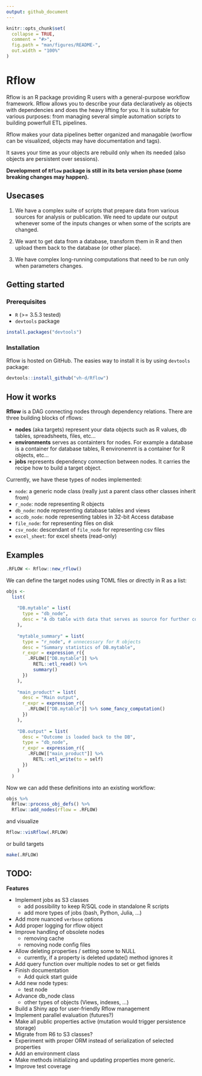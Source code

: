 ```yaml
---
output: github_document
---
```


<!-- README.md is generated from README.Rmd. Please edit that file -->

```r
knitr::opts_chunk$set(
  collapse = TRUE,
  comment = "#>",
  fig.path = "man/figures/README-",
  out.width = "100%"
)

```

# Rflow

Rflow is an R package providing R users with a general-purpose workflow framework. Rflow allows you to describe your data declaratively as objects with dependencies and does the heavy lifting for you. It is suitable for various purposes: from managing several simple automation scripts to building powerfull ETL pipelines.


Rflow makes your data pipelines better organized and managable (worflow can be visualized, objects may have documentation and tags).

It saves your time as your objects are rebuild only when its needed (also objects are persistent over sessions).


**Development of `Rflow` package is still in its beta version phase (some breaking changes may happen).**


## Usecases

1. We have a complex suite of scripts that prepare data from various sources for analysis or publication. We need to update our output whenever some of the inputs changes or when some of the scripts are changed.

2. We want to get data from a database, transform them in R and then upload them back to the database (or other place).

3. We have complex long-running computations that need to be run only when parameters changes.


## Getting started


### Prerequisites

* `R` (>= 3.5.3 tested)
* `devtools` package

```r
install.packages("devtools")
```


### Installation

Rflow is hosted on GitHub. The easies way to install it is by using `devtools` package:

```r
devtools::install_github("vh-d/Rflow")
```



## How it works

**Rflow** is a DAG connecting nodes through dependency relations. There are three building blocks of rflows:

* **nodes** (aka targets) represent your data objects such as R values, db tables, spreadsheets, files, etc...
* **environments** serves as containters for nodes. For example a database is a container for database tables, R environemnt is a container for R objects, etc...
* **jobs** represents dependency connection between nodes. It carries the recipe how to build a target object.

Currently, we have these types of nodes implemented:

* `node`: a generic node class (really just a parent class other classes inherit from)
* `r_node`: node representing R objects
* `db_node`: node representing database tables and views
* `accdb_node`: node representing tables in 32-bit Access database
* `file_node`: for representing files on disk
* `csv_node`: descendant of `file_node` for representing csv files 
* `excel_sheet`: for excel sheets (read-only)

## Examples

```r
.RFLOW <- Rflow::new_rflow()
```

We can define the target nodes using TOML files or directly in R as a list:

```r
objs <- 
  list(
    
    "DB.mytable" = list(
      type = "db_node",
      desc = "A db table with data that serves as source for further computation"
    ),
    
    "mytable_summary" = list(
      type = "r_node", # unnecessary for R objects
      desc = "Summary statistics of DB.mytable",
      r_expr = expression_r({
        .RFLOW[["DB.mytable"]] %>% 
          RETL::etl_read() %>% 
          summary()
      })
    ),
    
    "main_product" = list(
      desc = "Main output",
      r_expr = expression_r({
        .RFLOW[["DB.mytable"]] %>% some_fancy_computation()
      })
    ),
    
    "DB.output" = list(
      desc = "Outcome is loaded back to the DB",
      type = "db_node",
      r_expr = expression_r({
        .RFLOW[["main_product"]] %>%
          RETL::etl_write(to = self)
      })
    )
  ) 
```

Now we can add these definitions into an existing workflow:

```r
objs %>% 
  Rflow::process_obj_defs() %>% 
  Rflow::add_nodes(rflow = .RFLOW)
```

and visualize

```r
Rflow::visRflow(.RFLOW)
```

or build targets

```r
make(.RFLOW)
```


## TODO:

**Features**

* Implement jobs as S3 classes
  * add possibility to keep R/SQL code in standalone R scripts
  * add more types of jobs (bash, Python, Julia, ...)
* Add more nuanced `verbose` options
* Add proper logging for rflow object
* Improve handling of obsolete nodes
  * removing cache
  * removing node config files
* Allow deleting properties / setting some to NULL
  * currently, if a property is deleted update() method ignores it
* Add query function over multiple nodes to set or get fields
* Finish documentation
  * Add quick start guide
* Add new node types:
  * test node
* Advance db_node class
  * other types of objects (Views, indexes, ...)
* Build a Shiny app for user-friendly Rflow management 
* Implement parallel evaluation (futures?)
* Make all public properties active (mutation would trigger persistence storage)
* Migrate from R6 to S3 classes?
* Experiment with proper ORM instead of serialization of selected properties 
* Add an environment class
* Make methods initializing and updating properties more generic.
* Improve test coverage
